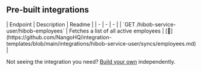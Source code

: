 
## Pre-built integrations

<AccordionGroup>


<Accordion title="Others">
| Endpoint | Description | Readme |
| - | - | - |
| `GET /hibob-service-user/hibob-employees` | Fetches a list of all active employees | [🔗](https://github.com/NangoHQ/integration-templates/blob/main/integrations/hibob-service-user/syncs/employees.md) |
</Accordion>

</AccordionGroup>

<Tip>Not seeing the integration you need? [Build your own](https://docs.nango.dev/guides/custom-integrations/overview) independently.</Tip>
